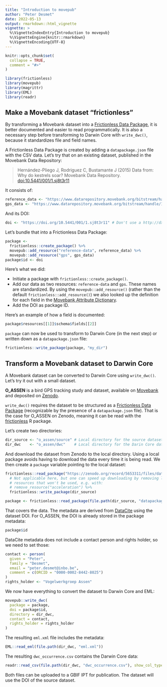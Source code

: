 ```yaml
---
title: "Introduction to movepub"
author: "Peter Desmet"
date: 2022-05-13
output: rmarkdown::html_vignette
vignette: >
  %\VignetteIndexEntry{Introduction to movepub}
  %\VignetteEngine{knitr::rmarkdown}
  %\VignetteEncoding{UTF-8}
---
```


```r
knitr::opts_chunk$set(
  collapse = TRUE,
  comment = "#>"
)
```

```r
library(frictionless)
library(movepub)
library(magrittr)
library(EML)
library(readr)
```

[fdp]: https://specs.frictionlessdata.io/data-package/
[frictionless-r]: https://frictionlessdata.github.io/frictionless-r/

## Make a Movebank dataset "frictionless"

By transforming a Movebank dataset into a [Frictionless Data Package][fdp], it is better documented and easier to read programmatically. It is also a necessary step before transforming to Darwin Core with `write_dwc()`, because it standardizes file and field names.

A Frictionless Data Package is created by adding a `datapackage.json` file with the CSV data. Let's try that on an existing dataset, published in the Movebank Data Repository:

> Hernández-Pliego J, Rodriguez C, Bustamante J (2015) Data from: Why do kestrels soar? Movebank Data Repository. [doi:10.5441/001/1.sj8t3r11](https://doi.org/10.5441/001/1.sj8t3r11)

It consists of:

```r
reference_data <- "https://www.datarepository.movebank.org/bitstream/handle/10255/move.488/Lesser%20Kestrels%20EBD-reference-data.csv?sequence=1"
gps_data <- "https://www.datarepository.movebank.org/bitstream/handle/10255/move.487/Lesser%20Kestrels%20EBD.csv?sequence=1"
```

And its DOI:

```r
doi <- "https://doi.org/10.5441/001/1.sj8t3r11" # Don't use a http://dx.doi URL
```

Let's bundle that into a Frictionless Data Package:

```r
package <-
  frictionless::create_package() %>%
  movepub::add_resource("reference-data", reference_data) %>%
  movepub::add_resource("gps", gps_data)
package$id <- doi
```

Here's what we did:

- Initiate a package with `frictionless::create_package()`.
- Add our data as two resources: `reference-data` and `gps`. These names are standardized. By using the `movepub::add_resource()` (rather than the default `frictionless::add_resource()`) we also looked up the definition for each field in the [Movebank Attribute Dictionary](https://www.movebank.org/cms/movebank-content/movebank-attribute-dictionary).
- Add the DOI as package ID.

Here's an example of how a field is documented:

```r
package$resources[[1]]$schema$fields[[2]]
```

`package` can now be used to transform to Darwin Core (in the next step) or written down as a `datapackage.json` file:

```r
frictionless::write_package(package, "my_dir")
```

## Transform a Movebank dataset to Darwin Core

A Movebank dataset can be converted to Darwin Core using `write_dwc()`. Let's try it out with a small dataset.

**O_ASSEN** is a bird GPS tracking study and dataset, available on [Movebank](https://www.movebank.org/cms/webapp?gwt_fragment=page=studies,path=study1605797471) and deposited on [Zenodo](https://doi.org/10.5281/zenodo.5653311).

`write_dwc()` requires the dataset to be structured as a [Frictionless Data Package][fdp] (recognizable by the presence of a `datapackage.json` file). That is the case for O_ASSEN on Zenodo, meaning it can be read with the [frictionless][frictionless-r] R package.

Let's create two directories:

```r
dir_source <- "o_assen/source" # Local directory for the source dataset
dir_dwc    <- "o_assen/dwc"    # Local directory for the Darin Core dataset
```

And download the dataset from Zenodo to the local directory. Using a local package avoids having to download the data every time it is being read. We then create a `package` variable pointing to the local dataset:

```r
frictionless::read_package("https://zenodo.org/record/5653311/files/datapackage.json") %>%
  # Not applicable here, but one can speed up downloading by removing large
  # resources that won't be used, e.g. with:
  # remove_resource("acceleration") %>%
  frictionless::write_package(dir_source)

package <- frictionless::read_package(file.path(dir_source, "datapackage.json"))
```

That covers the data. The metadata are derived from [DataCite](https://api.datacite.org/dois/10.5281/zenodo.5879096) using the dataset DOI. For O_ASSEN, the DOI is already stored in the package metadata:

```r
package$id
```

DataCite metadata does not include a contact person and rights holder, so we need to set those:

```r
contact <- person(
  given = "Peter",
  family = "Desmet",
  email = "peter.desmet@inbo.be",
  comment = c(ORCID = "0000-0002-8442-8025")
)
rights_holder <- "Vogelwerkgroep Assen"
```

We now have everything to convert the dataset to Darwin Core and EML:

```r
movepub::write_dwc(
  package = package,
  doi = package$id,
  directory = dir_dwc,
  contact = contact,
  rights_holder = rights_holder
)
```

The resulting `eml.xml` file includes the metadata:

```r
EML::read_eml(file.path(dir_dwc, "eml.xml"))
```

The resulting `dwc_occurrence.csv` contains the Darwin Core data:

```r
readr::read_csv(file.path(dir_dwc, "dwc_occurrence.csv"), show_col_types = FALSE)
```

Both files can be uploaded to a GBIF IPT for publication. The dataset will use the DOI of the source dataset.
